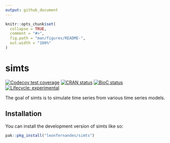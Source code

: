 ```yaml
---
output: github_document
---
```


<!-- README.md is generated from README.Rmd. Please edit that file -->

```r
knitr::opts_chunk$set(
  collapse = TRUE,
  comment = "#>",
  fig.path = "man/figures/README-",
  out.width = "100%"
)
```

# simts

<!-- badges: start -->
[![Codecov test coverage](https://codecov.io/gh/leonfernandes/simts/branch/master/graph/badge.svg)](https://app.codecov.io/gh/leonfernandes/simts?branch=master)
[![CRAN status](https://www.r-pkg.org/badges/version/simts)](https://CRAN.R-project.org/package=simts)
[![BioC status](http://www.bioconductor.org/shields/build/release/bioc/simts.svg)](https://bioconductor.org/checkResults/release/bioc-LATEST/simts)
[![Lifecycle: experimental](https://img.shields.io/badge/lifecycle-experimental-orange.svg)](https://lifecycle.r-lib.org/articles/stages.html#experimental)
<!-- badges: end -->

The goal of simts is to simulate time series from various time series models.

## Installation

You can install the development version of simts like so:

``` r
pak::pkg_install("leonfernandes/simts")
```
